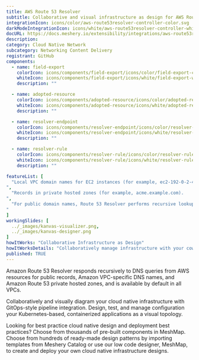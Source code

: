 ---
title: AWS Route 53 Resolver
subtitle: Collaborative and visual infrastructure as design for AWS Route 53 Resolver
integrationIcon: icons/color/aws-route53resolver-controller-color.svg
darkModeIntegrationIcon: icons/white/aws-route53resolver-controller-white.svg
docURL: https://docs.meshery.io/extensibility/integrations/aws-route53resolver-controller
description: 
category: Cloud Native Network
subcategory: Networking Content Delivery
registrant: GitHub
components:
  - name: field-export
    colorIcon: icons/components/field-export/icons/color/field-export-color.svg
    whiteIcon: icons/components/field-export/icons/white/field-export-white.svg
    description: ""

  - name: adopted-resource
    colorIcon: icons/components/adopted-resource/icons/color/adopted-resource-color.svg
    whiteIcon: icons/components/adopted-resource/icons/white/adopted-resource-white.svg
    description: ""

  - name: resolver-endpoint
    colorIcon: icons/components/resolver-endpoint/icons/color/resolver-endpoint-color.svg
    whiteIcon: icons/components/resolver-endpoint/icons/white/resolver-endpoint-white.svg
    description: ""

  - name: resolver-rule
    colorIcon: icons/components/resolver-rule/icons/color/resolver-rule-color.svg
    whiteIcon: icons/components/resolver-rule/icons/white/resolver-rule-white.svg
    description: ""

featureList: [
  "Local VPC domain names for EC2 instances (for example, ec2-192-0-2-44.compute-1.amazonaws.com).
",
  "Records in private hosted zones (for example, acme.example.com).
",
  "For public domain names, Route 53 Resolver performs recursive lookups against public name servers on the internet.
"
]
workingSlides: [
  ../_images/kanvas-visualizer.png,
  ../_images/kanvas-designer.png
]
howItWorks: "Collaborative Infrastructure as Design"
howItWorksDetails: "Collaboratively manage infrastructure with your coworkers synchronously sharing the same designs."
published: TRUE
---
<p>
Amazon Route 53 Resolver responds recursively to DNS queries from AWS resources for public records, Amazon VPC-specific DNS names, and Amazon Route 53 private hosted zones, and is available by default in all VPCs.
</p>
<p>
    Collaboratively and visually diagram your cloud native infrastructure with GitOps-style pipeline integration. Design, test, and manage configuration your Kubernetes-based, containerized applications as a visual topology.
</p>
<p>
    Looking for best practice cloud native design and deployment best practices? Choose from thousands of pre-built components in MeshMap. Choose from hundreds of ready-made design patterns by importing templates from Meshery Catalog or use our low code designer, MeshMap, to create and deploy your own cloud native infrastructure designs.
</p>

